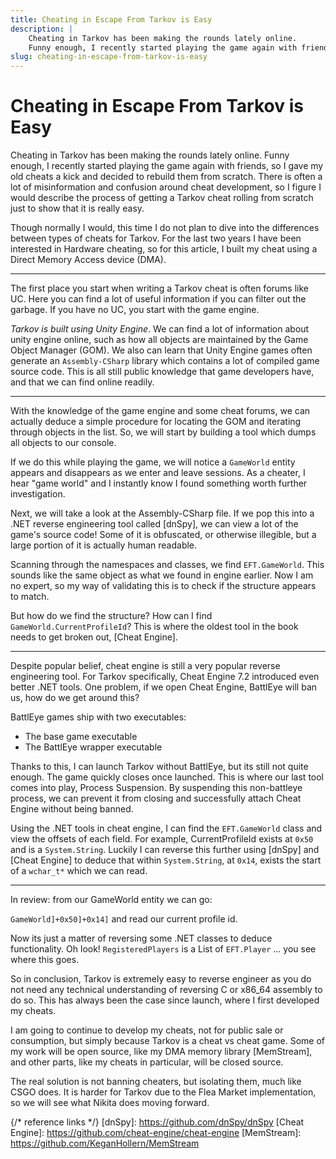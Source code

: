 ```yaml
---
title: Cheating in Escape From Tarkov is Easy
description: |
    Cheating in Tarkov has been making the rounds lately online.
    Funny enough, I recently started playing the game again with friends, so I gave my old cheats a kick...
slug: cheating-in-escape-from-tarkov-is-easy
---
```


# Cheating in Escape From Tarkov is Easy

Cheating in Tarkov has been making the rounds lately online. 
Funny enough, I recently started playing the game again with friends,
so I gave my old cheats a kick and decided to rebuild them from scratch. 
There is often a lot of misinformation and confusion around cheat development, 
so I figure I would describe the process of getting a Tarkov cheat 
rolling from scratch just to show that it is really easy.

Though normally I would, this time I do not plan to dive into the 
differences between types of cheats for Tarkov. 
For the last two years I have been interested in Hardware cheating, 
so for this article, I built my cheat using a Direct Memory Access device (DMA).

---

The first place you start when writing a Tarkov cheat is often forums like UC. 
Here you can find a lot of useful information if you can filter out the garbage. 
If you have no UC, you start with the game engine. 

_Tarkov is built using Unity Engine_.
We can find a lot of information about unity engine online, 
such as how all objects are maintained by the Game Object Manager (GOM). 
We also can learn that Unity Engine games often generate an `Assembly-CSharp` library 
which contains a lot of compiled game source code. This is all still public knowledge 
that game developers have, and that we can find online readily. 

---

With the knowledge of the game engine and some cheat forums, 
we can actually deduce a simple procedure for locating the GOM 
and iterating through objects in the list. So, we will start by building a 
tool which dumps all objects to our console.

If we do this while playing the game, we will notice a `GameWorld` entity 
appears and disappears as we enter and leave sessions. As a cheater, I hear 
"game world" and I instantly know I found something worth further investigation.

Next, we will take a look at the Assembly-CSharp file. If we pop this into a 
.NET reverse engineering tool called [dnSpy], we can view a lot of the game's 
source code! Some of it is obfuscated, or otherwise illegible, but a large 
portion of it is actually human readable. 

Scanning through the namespaces and classes, we find `EFT.GameWorld`. 
This sounds like the same object as what we found in engine earlier. 
Now I am no expert, so my way of validating this is to check if the 
structure appears to match.

But how do we find the structure? How can I find `GameWorld.CurrentProfileId`? 
This is where the oldest tool in the book needs to get broken out, [Cheat Engine].

---

Despite popular belief, cheat engine is still a very popular reverse engineering tool. 
For Tarkov specifically, Cheat Engine 7.2 introduced even better .NET tools. 
One problem, if we open Cheat Engine, BattlEye will ban us, how do we get around this?

BattlEye games ship with two executables:
-	The base game executable
-	The BattlEye wrapper executable

Thanks to this, I can launch Tarkov without BattlEye, but its still not quite enough. 
The game quickly closes once launched. This is where our last tool comes into play, Process Suspension. 
By suspending this non-battleye process, we can prevent it from closing 
and successfully attach Cheat Engine without being banned. 

Using the .NET tools in cheat engine, I can find the `EFT.GameWorld` class and 
view the offsets of each field. For example, CurrentProfileId exists at `0x50` 
and is a `System.String`. Luckily I can reverse this further using [dnSpy] and [Cheat Engine] 
to deduce that within `System.String`, at `0x14`, exists the start of a `wchar_t*` which we can read. 

---

In review: from our GameWorld entity we can go:

`GameWorld]+0x50]+0x14]` and read our current profile id.  

Now its just a matter of reversing some .NET classes to deduce functionality. 
Oh look! `RegisteredPlayers` is a List of `EFT.Player` ... you see where this goes. 

So in conclusion, Tarkov is extremely easy to reverse engineer 
as you do not need any technical understanding of reversing C or x86_64 assembly 
to do so. This has always been the case since launch, where I first developed my cheats.

I am going to continue to develop my cheats, not for public sale or consumption, 
but simply because Tarkov is a cheat vs cheat game. Some of my work will be open source, 
like my DMA memory library [MemStream], and other parts, like my cheats in particular, will be closed source. 

The real solution is not banning cheaters, but isolating them, much like CSGO does. 
It is harder for Tarkov due to the Flea Market implementation, so we will see what Nikita does moving forward.

{/* reference links */}
[dnSpy]: https://github.com/dnSpy/dnSpy
[Cheat Engine]: https://github.com/cheat-engine/cheat-engine
[MemStream]: https://github.com/KeganHollern/MemStream
